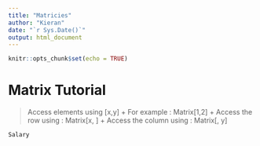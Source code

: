 ```yaml
---
title: "Matricies"
author: "Kieran"
date: "`r Sys.Date()`"
output: html_document
---
```


```r
knitr::opts_chunk$set(echo = TRUE)
```

# Matrix Tutorial

> Access elements using [x,y]
  + For example : Matrix[1,2]
  + Access the row using : Matrix[x, ]
  + Access the column using : Matrix[, y]

```r
Salary
```